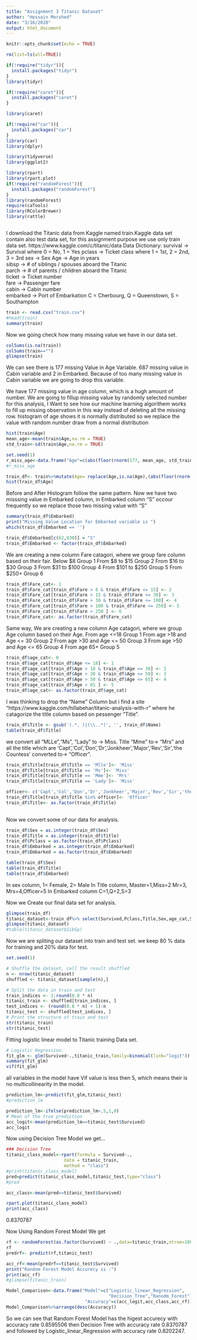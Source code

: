 ```yaml
---
title: "Assignment 3 Titanic Dataset"
author: "Hossain Morshed"
date: "3/16/2020"
output: html_document
---
```


```r
knitr::opts_chunk$set(echo = TRUE)
```


```r
rm(list=ls(all=TRUE))
```


```r
if(!require("tidyr")){
  install.packages("tidyr")
}
library(tidyr)

if(!require("caret")){
  install.packages("caret")
}

library(caret)

if(!require("car")){
  install.packages("car")
}
library(car)
library(dplyr)

library(tidyverse)
library(ggplot2)

library(rpart)
library(rpart.plot)
if(!require("randomForest")){
  install.packages("randomForest")
}
library(randomForest)
require(caTools)
library(RColorBrewer)
library(rattle)



```


I download the Titanic data from Kaggle named train.Kaggle  data set contain also test data set, for this assignment purpose we use only train data set.
https://www.kaggle.com/c/titanic/data
Data Dictionary:
survival  ->	Survival where	0 = No, 1 = Yes
pclass    ->	Ticket class where	1 = 1st, 2 = 2nd, 3 = 3rd
sex     	->  Sex	
Age	      ->  Age in years	
sibsp	    ->  # of siblings / spouses aboard the Titanic	
parch     ->	# of parents / children aboard the Titanic	
ticket    ->	Ticket number	
fare      ->	Passenger fare	
cabin     ->	Cabin number	
embarked  ->	Port of Embarkation	C = Cherbourg, Q = Queenstown, S = Southampton



```r
train <- read.csv("train.csv")
#head(train)
summary(train)

```

Now we going check how many missing value we have in our data set.
```r
colSums(is.na(train))
colSums(train=="")
glimpse(train)

```
We can see there is 177 missing Value in Age Variable. 687 missing value in Cabin variable and 2 in Embarked. Because of too many missing value in Cabin variable we are going to drop this variable.

We have 177 missing value in age column, which is a hugh amount of number. We are going to fillup missing value by randomly selected number for this analysis, I Want to see how our machine learning algorithem works to fill up missing observation in this way instead of deleting all the missing row.
histogram of age shows it is normally distributed so we replace the value with random number draw from a normal distribution

```r
hist(train$Age)
mean_age<-mean(train$Age,na.rm = TRUE)
std_train<-sd(train$Age,na.rm = TRUE)

set.seed(1)
r_miss_age<-data.frame("Age"=c(abs(floor(rnorm(177, mean_age, std_train)))))
#r_miss_age

train_df<- train%>%mutate(Age= replace(Age,is.na(Age),(abs(floor(rnorm(177, mean_age, std_train))))))
hist(train_df$Age)
```
Before and After Histogram follow the same pattern. 
Now we have two misssing value in Embarked column, in Embarked column  "S"  occour frequently so we replace those two missing value with "S"  

```r
summary(train_df$Embarked)
print("Missing Value Location for Embarked variable is ")
which(train_df$Embarked == '')
```

```r
train_df$Embarked[c(62,830)] = "S"
train_df$Embarked <- factor(train_df$Embarked)
```

We are creating a new column Fare catagori, where we group fare column based on their fair.
Below $8 Group 1
From $8 to $15 Group 2
From $16 to $30 Group 3
From $31 to $100 Group 4
From $101 to $250 Group 5
From $250+ Group 6

```r
train_df$Fare_cat<- 1
train_df$Fare_cat[train_df$Fare > 8 & train_df$Fare <= 15] <- 2
train_df$Fare_cat[train_df$Fare > 15 & train_df$Fare <= 30] <- 3
train_df$Fare_cat[train_df$Fare > 30 & train_df$Fare <= 100] <- 4
train_df$Fare_cat[train_df$Fare > 100 & train_df$Fare <= 250] <- 5
train_df$Fare_cat[train_df$Fare > 250 ] <- 6
train_df$Fare_cat<- as.factor(train_df$Fare_cat)

```

Same way, We are creating a new column Age catagori, where we group Age column based on their Age.
From age <=18 Group 1
From age >18 and Age <= 30 Group 2
From age >30 and Age <= 50 Group 3
From age >50 and Age <= 65 Group 4
From age 65+ Group 5

```r
train_df$age_cat<- 0
train_df$age_cat[train_df$Age <= 18] <- 1
train_df$age_cat[train_df$Age > 18 & train_df$Age <= 30] <- 2
train_df$age_cat[train_df$Age > 30 & train_df$Age <= 50] <- 3
train_df$age_cat[train_df$Age > 50 & train_df$Age <= 65] <- 4
train_df$age_cat[train_df$Age > 65 ] <- 5
train_df$age_cat<- as.factor(train_df$age_cat)
```

I was thinking to drop the "Name"  Column but i find a site "https://www.kaggle.com/hillabehar/titanic-analysis-with-r" where he catagorize the title column based on pessenger "Title".

```r
train_df$Title <- gsub('(.*, )|(\\..*)', '', train_df$Name)
table(train_df$Title)
```

we convert all "MLLe","Ms", "Lady" to -> Miss. Title "Mme" to-> "Mrs" and all the title which are 'Capt','Col','Don','Dr','Jonkheer','Major','Rev','Sir','the Countess' converted to-> "Officer".


```r
train_df$Title[train_df$Title == 'Mlle']<- 'Miss' 
train_df$Title[train_df$Title == 'Ms']<- 'Miss'
train_df$Title[train_df$Title == 'Mme']<- 'Mrs' 
train_df$Title[train_df$Title == 'Lady']<- 'Miss' 

officer<- c('Capt','Col','Don','Dr','Jonkheer','Major','Rev','Sir','the Countess')
train_df$Title[train_df$Title %in% officer]<- 'Officer' 
train_df$Title<- as.factor(train_df$Title)
 
```

Now we convert some of our data for analysis.

```r
train_df$Sex = as.integer(train_df$Sex)
train_df$Title = as.integer(train_df$Title)
train_df$Pclass = as.factor(train_df$Pclass)
train_df$Embarked = as.integer(train_df$Embarked)
train_df$Embarked = as.factor(train_df$Embarked)

table(train_df$Sex)
table(train_df$Title)
table(train_df$Embarked)

```
In sex column, 1= Female, 2= Male
In Title column, Master=1,Miss=2 Mr=3, Mrs=4,Officer=5
In Embarked column  C=1,Q=2,S=3 


Now we Create our final data set for analysis.

```r
glimpse(train_df)
titanic_dataset<-train_df%>% select(Survived,Pclass,Title,Sex,age_cat,SibSp,Parch,Fare_cat,Embarked)
glimpse(titanic_dataset)
#table(titanic_dataset$SibSp)
```


Now we are spliting our dataset into train and test set. we keep 80 % data for training and 20% data for test.
```r
set.seed(1)

# Shuffle the dataset, call the result shuffled
n <- nrow(titanic_dataset)
shuffled <- titanic_dataset[sample(n),]

# Split the data in train and test
train_indices <- 1:round(0.8 * n)
titanic_train <- shuffled[train_indices, ]
test_indices <- (round(0.8 * n) + 1):n
titanic_test <- shuffled[test_indices, ]
# Print the structure of train and test
str(titanic_train)
str(titanic_test)
```

Fitting logistic linear model to Titanic training Data set.

```r
# Logistic Regression.
fit_glm <- glm(Survived~.,titanic_train,family=binomial(link="logit"))
summary(fit_glm)
vif(fit_glm)
```
all variables in the model have Vif value is less then 5, which means their is no multicollinearity in the model.


```r
prediction_lm<-predict(fit_glm,titanic_test)
#prediction_lm

prediction_lm<-ifelse(prediction_lm>.5,1,0)
# Mean of the true prediction 
acc_logit<-mean(prediction_lm==titanic_test$Survived)
acc_logit
```

Now using Decision Tree Model we get...
```r
### Decision Tree
titanic_class_model<-rpart(formula = Survived~., 
                      data = titanic_train, 
                      method = "class")
#print(titanic_class_model)
pred=predict(titanic_class_model,titanic_test,type="class")
#pred

acc_class<-mean(pred==titanic_test$Survived)

rpart.plot(titanic_class_model)
print(acc_class)

```
0.8370787

Now Using Random Forest Model We get
```r
rf <- randomForest(as.factor(Survived) ~ .,data=titanic_train,ntree=1000)#mtry=3
rf
predrf<- predict(rf,titanic_test)

acc_rf<-mean(predrf==titanic_test$Survived)
print("Random Forest Model Accurecy is :")
print(acc_rf)
#glimpse(titanic_train)
```




```r
Model_Comparison<-data.frame("Model"=c("Logistic_linear_Regression",
                                       "Decision_Tree","Ranodm_Forest"),
                              "Accuracy"=c(acc_logit,acc_class,acc_rf))
Model_Comparison%>%arrange(desc(Accuracy))

```
So we can see that Random Forest Model has the higest accurecy with accuracy rate 0.8595506 then Decision Tree with accuracy rate 0.8370787 and followed by Logistic_linear_Regression with accuracy rate 0.8202247.



```r

```




```r

```



```r

```



```r

```
